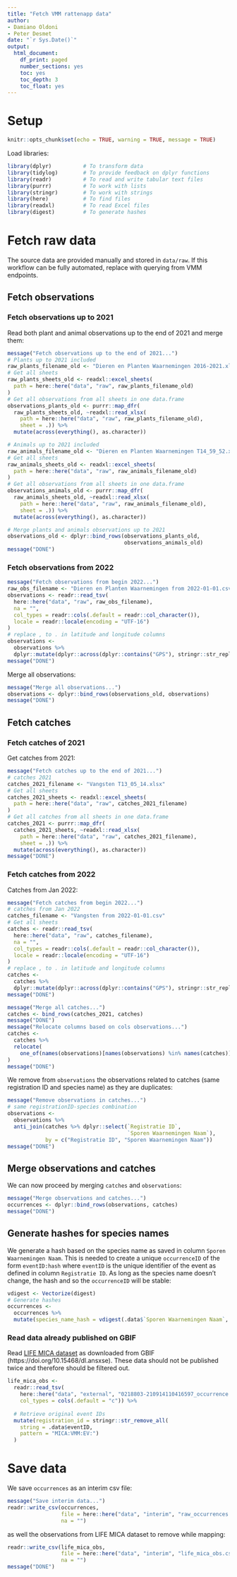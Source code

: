 ```yaml
---
title: "Fetch VMM rattenapp data"
author:
- Damiano Oldoni
- Peter Desmet
date: "`r Sys.Date()`"
output:
  html_document:
    df_print: paged
    number_sections: yes
    toc: yes
    toc_depth: 3
    toc_float: yes
---
```


# Setup 

```r
knitr::opts_chunk$set(echo = TRUE, warning = TRUE, message = TRUE)
```

Load libraries:

```r
library(dplyr)          # To transform data
library(tidylog)        # To provide feedback on dplyr functions
library(readr)          # To read and write tabular text files
library(purrr)          # To work with lists
library(stringr)        # To work with strings
library(here)           # To find files
library(readxl)         # To read Excel files
library(digest)         # To generate hashes
```

# Fetch raw data

The source data are provided manually and stored in `data/raw`. If this workflow can be fully automated, replace with querying from VMM endpoints.

## Fetch observations

### Fetch observations up to 2021

Read both plant and animal observations up to the end of 2021 and merge them:

```r
message("Fetch observations up to the end of 2021...")
# Plants up to 2021 included
raw_plants_filename_old <- "Dieren en Planten Waarnemingen 2016-2021.xlsx"
# Get all sheets
raw_plants_sheets_old <- readxl::excel_sheets(
  path = here::here("data", "raw", raw_plants_filename_old)
)
# Get all observations from all sheets in one data.frame
observations_plants_old <- purrr::map_dfr(
  raw_plants_sheets_old, ~readxl::read_xlsx(
    path = here::here("data", "raw", raw_plants_filename_old),
    sheet = .)) %>% 
  mutate(across(everything(), as.character))

# Animals up to 2021 included
raw_animals_filename_old <- "Dieren en Planten Waarnemingen T14_59_52.xlsx"
# Get all sheets
raw_animals_sheets_old <- readxl::excel_sheets(
  path = here::here("data", "raw", raw_animals_filename_old)
)
# Get all observations from all sheets in one data.frame
observations_animals_old <- purrr::map_dfr(
  raw_animals_sheets_old, ~readxl::read_xlsx(
    path = here::here("data", "raw", raw_animals_filename_old),
    sheet = .)) %>% 
  mutate(across(everything(), as.character))

# Merge plants and animals observations up to 2021
observations_old <- dplyr::bind_rows(observations_plants_old,
                                     observations_animals_old)
message("DONE")
```

### Fetch observations from 2022

```r
message("Fetch observations from begin 2022...")
raw_obs_filename <- "Dieren en Planten Waarnemingen from 2022-01-01.csv"
observations <- readr::read_tsv(
  here::here("data", "raw", raw_obs_filename),
  na = "",
  col_types = readr::cols(.default = readr::col_character()),
  locale = readr::locale(encoding = "UTF-16")
)
# replace , to . in latitude and longitude columns
observations <- 
  observations %>%
  dplyr::mutate(dplyr::across(dplyr::contains("GPS"), stringr::str_replace, ",", "."))
message("DONE")
```

Merge all observations:

```r
message("Merge all observations...")
observations <- dplyr::bind_rows(observations_old, observations)
message("DONE")
```

## Fetch catches

### Fetch catches of 2021

Get catches from 2021: 

```r
message("Fetch catches up to the end of 2021...")
# catches 2021
catches_2021_filename <- "Vangsten T13_05_14.xlsx"
# Get all sheets
catches_2021_sheets <- readxl::excel_sheets(
  path = here::here("data", "raw", catches_2021_filename)
)
# Get all catches from all sheets in one data.frame
catches_2021 <- purrr::map_dfr(
  catches_2021_sheets, ~readxl::read_xlsx(
    path = here::here("data", "raw", catches_2021_filename),
    sheet = .)) %>% 
  mutate(across(everything(), as.character))
message("DONE")
```

### Fetch catches from 2022

Catches from Jan 2022:

```r
message("Fetch catches from begin 2022...")
# catches from Jan 2022
catches_filename <- "Vangsten from 2022-01-01.csv"
# Get all sheets
catches <- readr::read_tsv(
  here::here("data", "raw", catches_filename),
  na = "",
  col_types = readr::cols(.default = readr::col_character()),
  locale = readr::locale(encoding = "UTF-16")
)
# replace , to . in latitude and longitude columns
catches <- 
  catches %>%
  dplyr::mutate(dplyr::across(dplyr::contains("GPS"), stringr::str_replace, ",", "."))
message("DONE")
```


```r
message("Merge all catches...")
catches <- bind_rows(catches_2021, catches)
message("DONE")
message("Relocate columns based on cols observations...")
catches <- 
  catches %>%
  relocate(
    one_of(names(observations)[names(observations) %in% names(catches)])
)
message("DONE")
```

We remove from `observations` the observations related to catches (same registration ID and species name) as they are duplicates:

```r
message("Remove observations in catches...")
# same registrationID-species combination
observations <- 
  observations %>%
  anti_join(catches %>% dplyr::select(`Registratie ID`,
                                      `Sporen Waarnemingen Naam`),
            by = c("Registratie ID", "Sporen Waarnemingen Naam"))
message("DONE")
```

## Merge observations and catches

We can now proceed by merging `catches` and `observations`:

```r
message("Merge observations and catches...")
occurrences <- dplyr::bind_rows(observations, catches)
message("DONE")
```

## Generate hashes for species names

We generate a hash based on the species name as saved in column `Sporen Waarnemingen Naam`. This is needed to create a unique `occurrenceID` of the form `eventID:hash` where `eventID` is the unique identifier of the event as defined in column `Registratie ID`. As long as the species name doesn't change, the hash and so the `occurrenceID` will be stable:

```r
vdigest <- Vectorize(digest)
# Generate hashes
occurrences <-
  occurrences %>% 
  mutate(species_name_hash = vdigest(.data$`Sporen Waarnemingen Naam`, algo = "md5"))
```

### Read data already published on GBIF

Read [LIFE MICA dataset](https://www.gbif.org/dataset/3634aee3-41d5-4aa2-8cb5-875859f62a3a) as downloaded from GBIF (https://doi.org/10.15468/dl.ansxse). These data should not be published twice and therefore should be filtered out.

```r
life_mica_obs <-
  readr::read_tsv(
    here::here("data", "external", "0218803-210914110416597_occurrence.txt"),
    col_types = cols(.default = "c")) %>%
  
  # Retrieve original event IDs
  mutate(registration_id = stringr::str_remove_all(
    string = .data$eventID, 
    pattern = "MICA:VMM:EV:")
  )
```
# Save data

We save `occurrences` as an interim csv file:

```r
message("Save interim data...")
readr::write_csv(occurrences,
                 file = here::here("data", "interim", "raw_occurrences.csv"),
                 na = "")
```

as well the observations from LIFE MICA dataset to remove while mapping:

```r
readr::write_csv(life_mica_obs,
                 file = here::here("data", "interim", "life_mica_obs.csv"),
                 na = "")
message("DONE")
```

